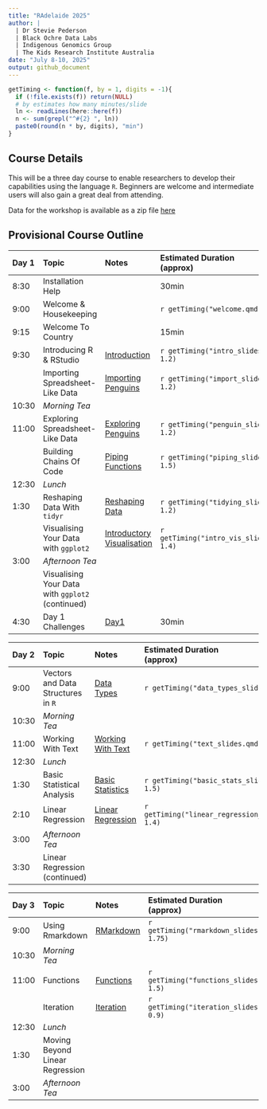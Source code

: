 ```yaml
---
title: "RAdelaide 2025"
author: |
  | Dr Stevie Pederson
  | Black Ochre Data Labs
  | Indigenous Genomics Group
  | The Kids Research Institute Australia
date: "July 8-10, 2025"
output: github_document
---
```


```r
getTiming <- function(f, by = 1, digits = -1){
  if (!file.exists(f)) return(NULL)
  # by estimates how many minutes/slide
  ln <- readLines(here::here(f))
  n <- sum(grepl("^#{2} ", ln))
  paste0(round(n * by, digits), "min")
}
```

## Course Details

This will be a three day course to enable researchers to develop their capabilities using the language `R`.
Beginners are welcome and intermediate users will also gain a great deal from attending.

Data for the workshop is available as a zip file [here](data.zip)

## Provisional Course Outline

| Day 1 | Topic | Notes | Estimated Duration <br>(approx) |
|:----- |:----- |:----- |:-------- |
| 8:30  | Installation Help  |     | 30min    |
| 9:00  | Welcome & Housekeeping | | `r getTiming("welcome.qmd", 1)`|
| 9:15  | Welcome To Country |     | 15min    |
| 9:30  | Introducing R & RStudio | [Introduction](intro.html) | `r getTiming("intro_slides.qmd", 1.2)`|
|       | Importing Spreadsheet-Like Data   | [Importing Penguins](import.html)   | `r getTiming("import_slides.qmd", 1.2)`|
| 10:30 | *Morning Tea* | | |
| 11:00 | Exploring Spreadsheet-Like Data | [Exploring Penguins](penguins.html) | `r getTiming("penguin_slides.qmd", 1.2)`|
| | Building Chains Of Code | [Piping Functions](piping_functions.html) | `r getTiming("piping_slides.qmd", 1.5)` |
| 12:30 | *Lunch* | | |
| 1:30 | Reshaping Data With `tidyr` | [Reshaping Data](tidying.html) | `r getTiming("tidying_slides.qmd", 1.2)` |
| | Visualising Your Data with `ggplot2` | [Introductory Visualisation](intro_vis.html) | `r getTiming("intro_vis_slides.qmd", 1.4)` |
| 3:00  | *Afternoon Tea* | | |
| | Visualising Your Data with `ggplot2` (continued) | |  |
| 4:30 | Day 1 Challenges | [Day1](day1.html) | 30min|


| Day 2 | Topic | Notes | Estimated Duration <br>(approx) |
|:----- |:----- |:----- |:-------- |
| 9:00  | Vectors and Data Structures in `R` | [Data Types](data_types.html) | `r getTiming("data_types_slides.qmd", 1.4)` |
| 10:30 | *Morning Tea* | | |
| 11:00 | Working With Text | [Working With Text](text.html) | `r getTiming("text_slides.qmd", 1.5)` |
| 12:30 | *Lunch* | | |
| 1:30 | Basic Statistical Analysis | [Basic Statistics](basic_stats.html) | `r getTiming("basic_stats_slides.qmd", 1.5)` |
| 2:10 | Linear Regression | [Linear Regression](linear_regression.html) | `r getTiming("linear_regression_slides.qmd", 1.4)` |
| 3:00  | *Afternoon Tea* | | |
| 3:30 | Linear Regression (continued) | | |



| Day 3 | Topic | Notes | Estimated Duration <br>(approx) |
|:----- |:----- |:----- |:-------- |
| 9:00 | Using Rmarkdown | [RMarkdown](rmarkdown.html) | `r getTiming("rmarkdown_slides.qmd", 1.75)` |
| 10:30 | *Morning Tea* | | |
| 11:00 | Functions | [Functions](functions.html) | `r getTiming("functions_slides.qmd", 1.5)` |
| | Iteration | [Iteration](iteration.html) | `r getTiming("iteration_slides.qmd", 0.9)` |
| 12:30 | *Lunch* | | |
| 1:30 | Moving Beyond Linear Regression | | |
| 3:00  | *Afternoon Tea* | | |


